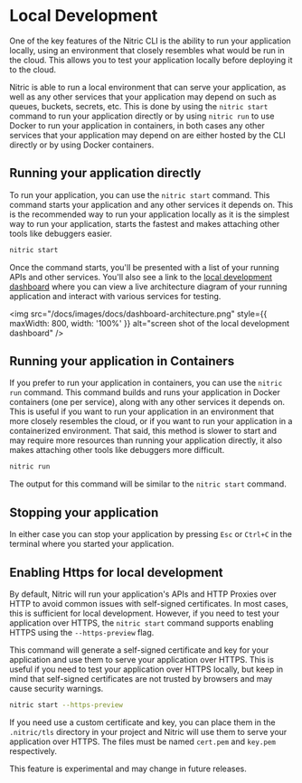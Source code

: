 
# Local Development

One of the key features of the Nitric CLI is the ability to run your application locally, using an environment that closely resembles what would be run in the cloud. This allows you to test your application locally before deploying it to the cloud.

Nitric is able to run a local environment that can serve your application, as well as any other services that your application may depend on such as queues, buckets, secrets, etc. This is done by using the `nitric start` command to run your application directly or by using `nitric run` to use Docker to run your application in containers, in both cases any other services that your application may depend on are either hosted by the CLI directly or by using Docker containers.

## Running your application directly

To run your application, you can use the `nitric start` command. This command starts your application and any other services it depends on. This is the recommended way to run your application locally as it is the simplest way to run your application, starts the fastest and makes attaching other tools like debuggers easier.

```bash
nitric start
```

Once the command starts, you'll be presented with a list of your running APIs and other services. You'll also see a link to the [local development dashboard](/getting-started/local-dashboard) where you can view a live architecture diagram of your running application and interact with various services for testing.

<img
  src="/docs/images/docs/dashboard-architecture.png"
  style={{ maxWidth: 800, width: '100%' }}
  alt="screen shot of the local development dashboard"
/>

## Running your application in Containers

If you prefer to run your application in containers, you can use the `nitric run` command. This command builds and runs your application in Docker containers (one per service), along with any other services it depends on. This is useful if you want to run your application in an environment that more closely resembles the cloud, or if you want to run your application in a containerized environment. That said, this method is slower to start and may require more resources than running your application directly, it also makes attaching other tools like debuggers more difficult.

```bash
nitric run
```

The output for this command will be similar to the `nitric start` command.

## Stopping your application

In either case you can stop your application by pressing `Esc` or `Ctrl+C` in the terminal where you started your application.

## Enabling Https for local development

By default, Nitric will run your application's APIs and HTTP Proxies over HTTP to avoid common issues with self-signed certificates. In most cases, this is sufficient for local development. However, if you need to test your application over HTTPS, the `nitric start` command supports enabling HTTPS using the `--https-preview` flag.

This command will generate a self-signed certificate and key for your application and use them to serve your application over HTTPS. This is useful if you need to test your application over HTTPS locally, but keep in mind that self-signed certificates are not trusted by browsers and may cause security warnings.

```bash
nitric start --https-preview
```

If you need use a custom certificate and key, you can place them in the `.nitric/tls` directory in your project and Nitric will use them to serve your application over HTTPS. The files must be named `cert.pem` and `key.pem` respectively.

<Note>This feature is experimental and may change in future releases.</Note>
